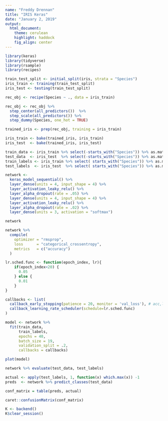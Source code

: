```yaml
---
name: "Freddy Drennan"
title: "IRIS Keras"
date: "January 2, 2019"
output:
  html_document:
    theme: cerulean
    highlight: haddock
    fig_align: center
---
```


```r
library(keras)
library(tidyverse)
library(rsample)
library(recipes)
```

```r
train_test_split <- initial_split(iris, strata = "Species")
iris_train <- training(train_test_split)
iris_test <- testing(train_test_split)

rec_obj <- recipe(Species ~ ., data = iris_train)

rec_obj <- rec_obj %>% 
  step_center(all_predictors())  %>%
  step_scale(all_predictors()) %>% 
  step_dummy(Species, one_hot = TRUE) 

trained_iris <- prep(rec_obj, training = iris_train)

iris_train <- bake(trained_iris, iris_train) 
iris_test  <- bake(trained_iris, iris_test) 
```


```r
train_data <- iris_train %>% select(-starts_with("Species")) %>% as.matrix
test_data  <- iris_test  %>% select(-starts_with("Species")) %>% as.matrix
train_labels <- iris_train %>% select( starts_with("Species")) %>% as.matrix
test_labels  <- iris_test  %>% select( starts_with("Species")) %>% as.matrix
```

```r
network <- 
  keras_model_sequential() %>% 
  layer_dense(units = 4, input_shape = 4) %>% 
  layer_activation_leaky_relu() %>%
  layer_alpha_dropout(rate = .05) %>% 
  layer_dense(units = 4, input_shape = 4) %>% 
  layer_activation_leaky_relu() %>%
  layer_alpha_dropout(rate = .02) %>% 
  layer_dense(units = 3, activation = "softmax")

network
```

```r
network %>% 
  compile(
    optimizer = "rmsprop",
    loss      = "categorical_crossentropy",
    metrics   = c("accuracy")
  )
```

```r
lr.sched.func <- function(epoch_index, lr){
    if(epoch_index<20) {
      0.05
    } else {
      0.01
    }
}

callbacks <- list(
  callback_early_stopping(patience = 20, monitor = 'val_loss'), # acc,loss,val_acc,val_loss
  callback_learning_rate_scheduler(schedule=lr.sched.func)
)
```

```r
model <- network %>% 
  fit(train_data, 
      train_labels, 
      epochs = 40, 
      batch_size = 19,
      validation_split = .2, 
      callbacks = callbacks)
```

```r
plot(model)
```

```r
network %>% evaluate(test_data, test_labels)
```

```r
actual <- apply(test_labels, 1, function(x) which.max(x)) -1
preds  <- network %>% predict_classes(test_data)

conf_matrix = table(preds, actual) 

caret::confusionMatrix(conf_matrix)
```



```r
K <- backend()
K$clear_session()
```

```r
```